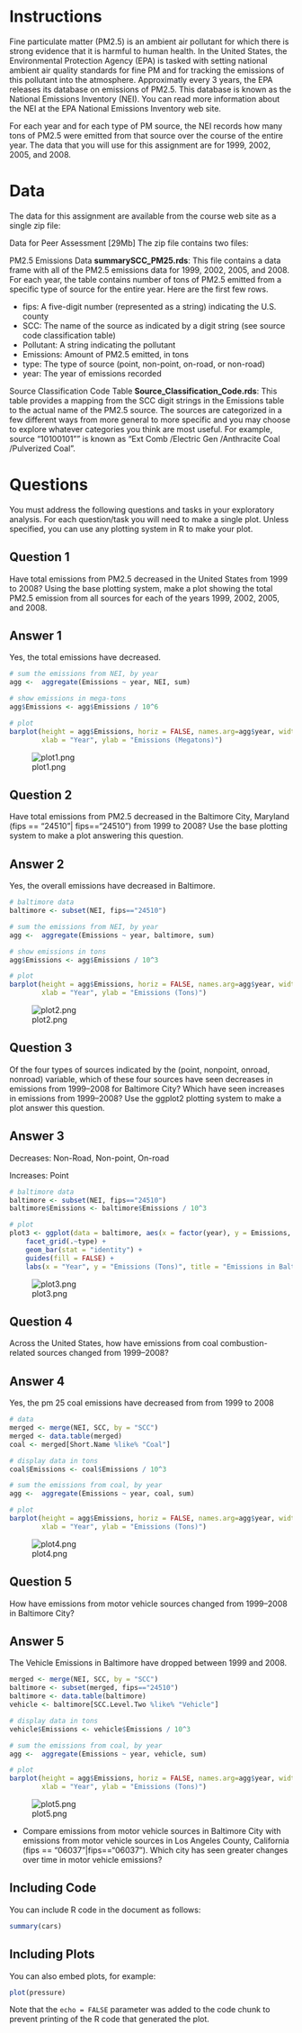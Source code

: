 # Instructions

Fine particulate matter (PM2.5) is an ambient air pollutant for which there is strong evidence that it is harmful to human health. In the United States, the Environmental Protection Agency (EPA) is tasked with setting national ambient air quality standards for fine PM and for tracking the emissions of this pollutant into the atmosphere. Approximatly every 3 years, the EPA releases its database on emissions of PM2.5. This database is known as the National Emissions Inventory (NEI). You can read more information about the NEI at the EPA National Emissions Inventory web site.

For each year and for each type of PM source, the NEI records how many tons of PM2.5 were emitted from that source over the course of the entire year. The data that you will use for this assignment are for 1999, 2002, 2005, and 2008.

# Data
The data for this assignment are available from the course web site as a single zip file:

Data for Peer Assessment [29Mb]
The zip file contains two files:

PM2.5 Emissions Data **summarySCC_PM25.rds**: This file contains a data frame with all of the PM2.5 emissions data for 1999, 2002, 2005, and 2008. For each year, the table contains number of tons of PM2.5 emitted from a specific type of source for the entire year. Here are the first few rows.

- fips: A five-digit number (represented as a string) indicating the U.S. county
- SCC: The name of the source as indicated by a digit string (see source code classification table)
- Pollutant: A string indicating the pollutant
- Emissions: Amount of PM2.5 emitted, in tons
- type: The type of source (point, non-point, on-road, or non-road)
- year: The year of emissions recorded

Source Classification Code Table **Source_Classification_Code.rds**: This table provides a mapping from the SCC digit strings in the Emissions table to the actual name of the PM2.5 source. The sources are categorized in a few different ways from more general to more specific and you may choose to explore whatever categories you think are most useful. For example, source "10100101"" is known as "Ext Comb /Electric Gen /Anthracite Coal /Pulverized Coal".

# Questions
You must address the following questions and tasks in your exploratory analysis. For each question/task you will need to make a single plot. Unless specified, you can use any plotting system in R to make your plot.

## Question 1 
Have total emissions from PM2.5 decreased in the United States from 1999 to 2008? Using the base plotting system, make a plot showing the total PM2.5 emission from all sources for each of the years 1999, 2002, 2005, and 2008.

## Answer 1 
Yes, the total emissions have decreased.

```r
# sum the emissions from NEI, by year
agg <-  aggregate(Emissions ~ year, NEI, sum)

# show emissions in mega-tons
agg$Emissions <- agg$Emissions / 10^6

# plot
barplot(height = agg$Emissions, horiz = FALSE, names.arg=agg$year, width = 1, main = "Emissions by Year",
        xlab = "Year", ylab = "Emissions (Megatons)")

```

![plot1.png](plot1.png)

## Question 2
Have total emissions from PM2.5 decreased in the Baltimore City, Maryland (fips == "24510"| fips=="24510") from 1999 to 2008? Use the base plotting system to make a plot answering this question.
 
## Answer 2 
Yes, the overall emissions have decreased in Baltimore.

```r
# baltimore data
baltimore <- subset(NEI, fips=="24510")

# sum the emissions from NEI, by year
agg <-  aggregate(Emissions ~ year, baltimore, sum)

# show emissions in tons
agg$Emissions <- agg$Emissions / 10^3

# plot
barplot(height = agg$Emissions, horiz = FALSE, names.arg=agg$year, width = 1, main = "Baltimore Emissions by Year",
        xlab = "Year", ylab = "Emissions (Tons)")

```

![plot2.png](plot2.png)

## Question 3
Of the four types of sources indicated by the (point, nonpoint, onroad, nonroad) variable, which of these four sources have seen decreases in emissions from 1999–2008 for Baltimore City? Which have seen increases in emissions from 1999–2008? Use the ggplot2 plotting system to make a plot answer this question.
 
## Answer 3
Decreases: Non-Road, Non-point, On-road

Increases: Point

```r
# baltimore data
baltimore <- subset(NEI, fips=="24510")
baltimore$Emissions <- baltimore$Emissions / 10^3

# plot
plot3 <- ggplot(data = baltimore, aes(x = factor(year), y = Emissions, fill = type)) +
    facet_grid(.~type) + 
    geom_bar(stat = "identity") +
    guides(fill = FALSE) +
    labs(x = "Year", y = "Emissions (Tons)", title = "Emissions in Baltimore By Type") 

```

![plot3.png](plot3.png)

## Question 4
Across the United States, how have emissions from coal combustion-related sources changed from 1999–2008?

## Answer 4 
Yes, the pm 25 coal emissions have decreased from from 1999 to 2008

```r
# data
merged <- merge(NEI, SCC, by = "SCC")
merged <- data.table(merged)
coal <- merged[Short.Name %like% "Coal"]

# display data in tons
coal$Emissions <- coal$Emissions / 10^3

# sum the emissions from coal, by year
agg <-  aggregate(Emissions ~ year, coal, sum)

# plot
barplot(height = agg$Emissions, horiz = FALSE, names.arg=agg$year, width = 1, main = "Coal Emissions by Year",
        xlab = "Year", ylab = "Emissions (Tons)")

```

![plot4.png](plot4.png)

## Question 5
How have emissions from motor vehicle sources changed from 1999–2008 in Baltimore City?

## Answer 5
The Vehicle Emissions in Baltimore have dropped between 1999 and 2008.

```r
merged <- merge(NEI, SCC, by = "SCC")
baltimore <- subset(merged, fips=="24510")
baltimore <- data.table(baltimore)
vehicle <- baltimore[SCC.Level.Two %like% "Vehicle"]

# display data in tons
vehicle$Emissions <- vehicle$Emissions / 10^3

# sum the emissions from coal, by year
agg <-  aggregate(Emissions ~ year, vehicle, sum)

# plot
barplot(height = agg$Emissions, horiz = FALSE, names.arg=agg$year, width = 1, main = "Baltimore Motor Vehicle Emissions by Year",
        xlab = "Year", ylab = "Emissions (Tons)")

```

![plot5.png](plot5.png)

- Compare emissions from motor vehicle sources in Baltimore City with emissions from motor vehicle sources in Los Angeles County, California (fips == "06037"|fips=="06037"). Which city has seen greater changes over time in motor vehicle emissions?

## Including Code

You can include R code in the document as follows:

```r
summary(cars)
```

## Including Plots

You can also embed plots, for example:

```r
plot(pressure)
```

Note that the `echo = FALSE` parameter was added to the code chunk to prevent printing of the R code that generated the plot.
